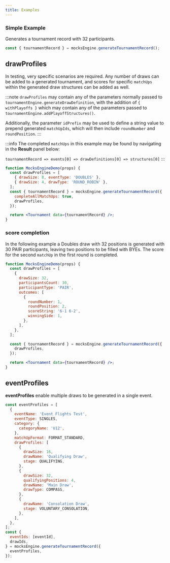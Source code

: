 ```yaml
---
title: Examples
---
```


### Simple Example

Generates a tournament record with 32 participants.

```js
const { tournamentRecord } = mocksEngine.generateTournamentRecord();
```

## drawProfiles

In testing, very specific scenarios are required. Any number of draws can be added to a generated tournament, and scores for specific `matchUps` within the generated draw structures can be added as well.

:::note
`drawProfiles` may contain any of the parameters normally passed to `tournamentEngine.generateDrawDefinition`,
with the addition of `{ withPlayoffs }` which may contain any of the parameters passed to `tournamentEngine.addPlayoffStructures()`.

Additionally, the parameter `idPrefix` may be used to define a string value to prepend generated `matchUpIds`, which will then include `roundNumber` and `roundPosition`.
:::

:::info
The completed `matchUps` in this example may be found by navigating in the **Result** panel below:

`tournamentRecord => events[0] => drawDefinitions[0] => structures[0]`
:::

```jsx live
function MocksEngineDemo(props) {
  const drawProfiles = [
    { drawSize: 8, eventType: 'DOUBLES' },
    { drawSize: 4, drawType: 'ROUND_ROBIN' },
  ];
  const { tournamentRecord } = mocksEngine.generateTournamentRecord({
    completeAllMatchUps: true,
    drawProfiles,
  });

  return <Tournament data={tournamentRecord} />;
}
```

### score completion

In the following example a Doubles draw with 32 positions is generated with 30 PAIR participants, leaving two positions to be filled with BYEs. The score for the second `matchUp` in the first round is completed.

```jsx live
function MocksEngineDemo(props) {
  const drawProfiles = [
    {
      drawSize: 32,
      participantsCount: 30,
      participantType: 'PAIR',
      outcomes: [
        {
          roundNumber: 1,
          roundPosition: 2,
          scoreString: '6-1 6-2',
          winningSide: 1,
        },
      ],
    },
  ];

  const { tournamentRecord } = mocksEngine.generateTournamentRecord({
    drawProfiles,
  });

  return <Tournament data={tournamentRecord} />;
}
```

## eventProfiles

**eventProfiles** enable multiple draws to be generated in a single event.

```js
const eventProfiles = [
  {
    eventName: 'Event Flights Test',
    eventType: SINGLES,
    category: {
      categoryName: 'U12',
    },
    matchUpFormat: FORMAT_STANDARD,
    drawProfiles: [
      {
        drawSize: 16,
        drawName: 'Qualifying Draw',
        stage: QUALIFYING,
      },
      {
        drawSize: 32,
        qualifyingPositions: 4,
        drawName: 'Main Draw',
        drawType: COMPASS,
      },
      {
        drawName: 'Consolation Draw',
        stage: VOLUNTARY_CONSOLATION,
      },
    ],
  },
];
const {
  eventIds: [eventId],
  drawIds,
} = mocksEngine.generateTournamentRecord({
  eventProfiles,
});
```

